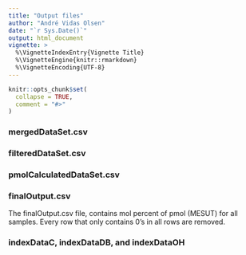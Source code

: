 ```yaml
---
title: "Output files"
author: "André Vidas Olsen"
date: "`r Sys.Date()`"
output: html_document
vignette: >
  %\VignetteIndexEntry{Vignette Title}
  %\VignetteEngine{knitr::rmarkdown}
  %\VignetteEncoding{UTF-8}
---
```


```r
knitr::opts_chunk$set(
  collapse = TRUE,
  comment = "#>"
)
```

### mergedDataSet.csv

### filteredDataSet.csv

### pmolCalculatedDataSet.csv


### finalOutput.csv
The finalOutput.csv file, contains mol percent of pmol (MESUT) for all samples. Every row that only contains 0's in all rows are removed.


### indexDataC, indexDataDB, and indexDataOH 

